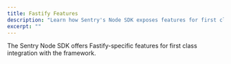 ```yaml
---
title: Fastify Features
description: "Learn how Sentry's Node SDK exposes features for first class integration with Fastify."
excerpt: ""
---
```


The Sentry Node SDK offers Fastify-specific features for first class integration with the framework.

<PageGrid />
